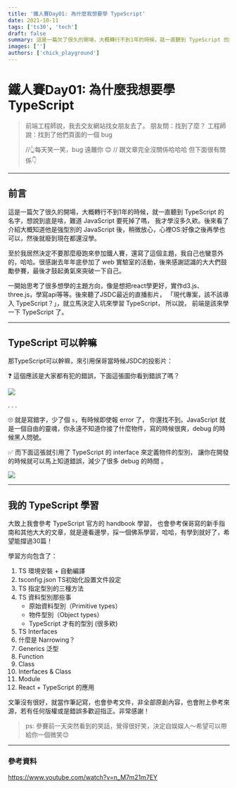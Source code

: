 ```yaml
---
title: '鐵人賽Day01: 為什麼我想要學 TypeScript'
date: 2021-10-11
tags: ['ts30', 'tech']
draft: false
summary: 這是一篇欠了很久的開場，大概轉行不到1年的時候，就一直聽到 TypeScript 的名字，想說到底是啥
images: ['']
authors: ['chick_playground']
---
```


# 鐵人賽Day01: 為什麼我想要學 TypeScript

> 前端工程師說，我去交友網站找女朋友去了。
> 朋友問：找到了麼？
> 工程師說：找到了他們頁面的一個 bug
>
> //👆每天笑一笑，bug 遠離你 😊
> // 跟文章完全沒關係哈哈哈 但下面很有關係👇

---

## 前言

這是一篇欠了很久的開場，大概轉行不到1年的時候，就一直聽到 TypeScript 的名字，想說到底是啥，難道 JavaScript 要死掉了嗎， 我才學沒多久欸。後來看了介紹大概知道他是強型別的 JavaScript 後，稍微放心，心裡OS:好像之後再學也可以，然後就廢到現在都還沒學。

至於我居然決定不要那麼廢跑來參加鐵人賽，還寫了這個主題，我自己也蠻意外的，哈哈。很感謝去年年底參加了 web 實驗室的活動，後來感謝認識的大大們鼓勵參賽，最後才鼓起勇氣來突破一下自己。

一開始思考了很多想學的主題方向，像是想把react學更好，實作d3.js、three.js，學寫api等等。後來聽了JSDC最近的直播影片， 「現代專案，該不該導入 TypeScript？」，就立馬決定入坑來學習 TypeScript， 所以說， 前端是該來學一下 TypeScript 了。

---

## TypeScript 可以幹嘛

那TypeScript可以幹嘛，來引用保哥當時候JSDC的投影片：

❓ 這個應該是大家都有犯的錯誤，下面這張圖你看到錯誤了嗎？

![](https://i.imgur.com/DbqU1Pn.png)

.
.
.

🙄 就是寫錯字，少了個 `s`，有時候即使報 error 了， 你還找不到。JavaScript 就是一個自由的靈魂，你永遠不知道你接了什麼物件，寫的時候很爽，debug 的時候黑人問號。

✅ 而下面這張就引用了 TypeScript 的 interface 來定義物件的型別， 讓你在開發的時候就可以馬上知道錯誤，減少了很多 debug 的時間 。

![](https://i.imgur.com/AAhELQo.png)

---

## 我的 TypeScript 學習

大致上我會參考 TypeScript 官方的 handbook 學習， 也會參考保哥寫的新手指南和其他大大的文章，就是邊看邊學，採一個佛系學習，哈哈，有學到就好了，希望能撐過30篇！

學習方向包含了：

1. TS 環境安裝 + 自動編譯
2. tsconfig.json TS初始化設置文件設定
3. TS 指定型別的三種方法
4. TS 資料型別那些事
   - 原始資料型別（Primitive types）
   - 物件型別（Object types）
   - TypeScript 才有的型別 (很多欸)
5. TS Interfaces
6. 什麼是 Narrowing？
7. Generics 泛型
8. Function
9. Class
10. Interfaces & Class
11. Module
12. React + TypeScript 的應用

文筆沒有很好，就當作筆記寫，也會參考文件，非全部原創內容，也會附上參考來源，若有任何版權或是錯誤多歡迎指正。非常感謝！

> ps: 參賽前一天突然看到的笑話，覺得很好笑，決定自娱娱人～希望可以帶給你一個微笑😊

---

### 參考資料

https://www.youtube.com/watch?v=n_M7m21m7EY
